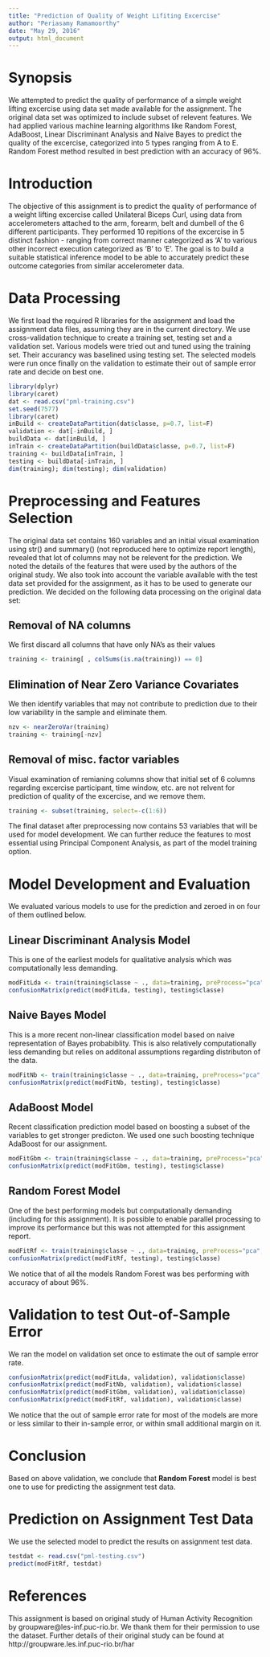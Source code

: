 ```yaml
---
title: "Prediction of Quality of Weight Lifiting Excercise"
author: "Periasamy Ramamoorthy"
date: "May 29, 2016"
output: html_document
---
```


# Synopsis

We attempted to predict the quality of performance of a simple weight lifting excercise using data set made available for the assignment. The original data set was optimized to include subset of relevent features. We had applied various machine learning algorithms like Random Forest, AdaBoost, Linear Discriminant Analysis and Naive Bayes to predict the quality of the excercise, categorized into 5 types ranging from A to E. Random Forest method resulted in best prediction with an accuracy of 96%.

# Introduction 

The objective of this assignment is to predict the quality of performance of a weight lifting excercise called Unilateral Biceps Curl, using data from accelerometers attached to the arm, forearm, belt and dumbell of the 6 different participants. They performed 10 repitions of the excercise in 5 distinct fashion - ranging from correct manner categorized as 'A' to various other incorrect execution categorized as 'B' to 'E'. The goal is to build a suitable statistical inference model to be able to accurately predict these outcome categories from similar accelerometer data.

# Data Processing

We first load the required R libraries for the assignment and load the assignment data files, assuming they are in the current directory. We use cross-validation technique to create a training set, testing set and a validation set. Various models were tried out and tuned using the training set. Their accurancy was baselined using testing set. The selected models were run once finally on the validation to estimate their out of sample error rate and decide on best one.
```r
library(dplyr)
library(caret)
dat <- read.csv("pml-training.csv")
set.seed(7577)
library(caret)
inBuild <- createDataPartition(dat$classe, p=0.7, list=F)
validation <- dat[-inBuild, ]
buildData <- dat[inBuild, ]
inTrain <- createDataPartition(buildData$classe, p=0.7, list=F)
training <- buildData[inTrain, ]
testing <- buildData[-inTrain, ]
dim(training); dim(testing); dim(validation)
```

# Preprocessing and Features Selection

The original data set contains 160 variables and an initial visual examination using str() and summary() (not reproduced here to optimize report length), revealed that lot of columns may not be relevent for the prediction. We noted the details of the features that were used by the authors of the original study. We also took into account the variable available with the test data set provided for the assignment, as it has to be used to generate our prediction. We decided on the following data processing on the original data set:

## Removal of NA columns
We first discard all columns that have only NA's as their values
```r
training <- training[ , colSums(is.na(training)) == 0]
```

## Elimination of Near Zero Variance Covariates
We then identify variables that may not contribute to prediction due to their low variability in the sample and eliminate them.
```r
nzv <- nearZeroVar(training)
training <- training[-nzv]
```

## Removal of misc. factor variables
Visual examination of remianing columns show that initial set of 6 columns regarding excercise participant, time window, etc. are not relvent for prediction of quality of the excercise, and we remove them.
```r
training <- subset(training, select=-c(1:6))
```

The final dataset after preprocessing now contains 53 variables that will be used for model development. We can further reduce the features to most essential using Principal Component Analysis, as part of the model training option.

# Model Development and Evaluation

We evaluated various models to use for the prediction and zeroed in on four of them outlined below.

## Linear Discriminant Analysis Model
This is one of the earliest models for qualitative analysis which was computationally less demanding.
```r
modFitLda <- train(training$classe ~ ., data=training, preProcess="pca", method="lda")
confusionMatrix(predict(modFitLda, testing), testing$classe)
```

## Naive Bayes Model
This is a more recent non-linear classification model based on naive representation of Bayes probabiblity. This is also relatively computationally less demanding but relies on additonal assumptions regarding distributon of the data.
```r
modFitNb <- train(training$classe ~ ., data=training, preProcess="pca", method="nb")
confusionMatrix(predict(modFitNb, testing), testing$classe)
```

## AdaBoost Model
Recent classification prediction model based on boosting a subset of the variables to get stronger predicton. We used one such boosting technique AdaBoost for our assignment.
```r
modFitGbm <- train(training$classe ~ ., data=training, preProcess="pca", method="gbm", verbose=F)
confusionMatrix(predict(modFitGbm, testing), testing$classe)
```

## Random Forest Model
One of the best performing models but computationally demanding (including for this assignment). It is possible to enable parallel processing to improve its performance but this was not attempted for this assignment report.
```r
modFitRf <- train(training$classe ~ ., data=training, preProcess="pca", method="rf")
confusionMatrix(predict(modFitRf, testing), testing$classe)
```

We notice that of all the models Random Forest was bes performing with accuracy of about 96%.

# Validation to test Out-of-Sample Error

We ran the model on validation set once to estimate the out of sample error rate.
```r
confusionMatrix(predict(modFitLda, validation), validation$classe)
confusionMatrix(predict(modFitNb, validation), validation$classe)
confusionMatrix(predict(modFitGbm, validation), validation$classe)
confusionMatrix(predict(modFitRf, validation), validation$classe)
```

We notice that the out of sample error rate for most of the models are more or less similar to their in-sample error, or within small additional margin on it. 

# Conclusion
Based on above validation, we conclude that **Random Forest** model is best one to use for predicting the assignment test data.

# Prediction on Assignment Test Data
We use the selected model to predict the results on assignment test data.
```r
testdat <- read.csv("pml-testing.csv")
predict(modFitRf, testdat)
```


# References
This assignment is based on original study of Human Activity Recognition by groupware@les-inf.puc-rio.br. We thank them for their permission to use the dataset. Further details of their original study can be found at http://groupware.les.inf.puc-rio.br/har
